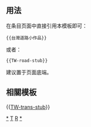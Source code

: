 <includeonly><!-- 在這裡加入模板的保護標識 --></includeonly><noinclude>{{template doc page viewed directly}}</noinclude>
<!-- 在本行下編輯模板說明 -->
== 用法 ==
在条目页面中直接引用本模板即可：
<pre>{{台灣道路小作品}}
</pre>
或者：
<pre>{{TW-road-stub}}
</pre>
建议置于页面底端。
== 相關模板 ==
{{[[Template:TW-trans-stub|TW-trans-stub]]}}
<includeonly>
<!-- 本行下加入模板的分類 -->
[[Category:台灣道路小作品|*]][[Category:交通小作品模板|T]][[Category:台灣小作品模板|R]][[Category:台灣小作品|*]]
<!-- 本行下加入模板的跨語言鏈接 -->
</includeonly>